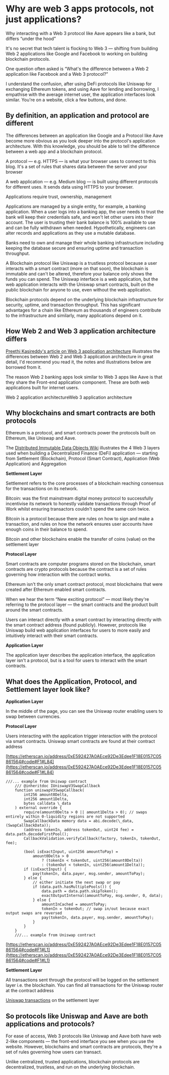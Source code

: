 # Why are web 3 apps protocols, not just applications?

Why interacting with a Web 3 protocol like Aave appears like a bank, but differs “under the hood”

It's no secret that tech talent is flocking to Web 3 — shifting from building Web 2 applications like Google and Facebook to working on building blockchain protocols.

One question often asked is “What's the difference between a Web 2 application like Facebook and a Web 3 protocol?”

I understand the confusion, after using DeFi protocols like Uniswap for exchanging Ethereum tokens, and using Aave for lending and borrowing, I empathise with the average internet user, the application interfaces look similar. You're on a website, click a few buttons, and done.

## By definition, an application and protocol are different

The differences between an application like Google and a Protocol like Aave become more obvious as you look deeper into the protocol's application architecture. With this knowledge, you should be able to tell the difference between a web app and a blockchain protocol.

A protocol — e.g. HTTPS — is what your browser uses to connect to this blog. It's a set of rules that shares data between the server and your browser

A web application — e.g. Medium blog — is built using different protocols for different uses. It sends data using HTTPS to your browser.

Applications require trust, ownership, management

Applications are managed by a single entity, for example, a banking application. When a user logs into a banking app, the user needs to trust the bank will keep their credentials safe, and won't let other users into their account. The user is trusting their bank balance is 100% available to use and can be fully withdrawn when needed. Hypothetically, engineers can alter records and applications as they use a mutable database.

Banks need to own and manage their whole banking infrastructure including keeping the database secure and ensuring uptime and transaction throughput.

A Blockchain protocol like Uniswap is a trustless protocol because a user interacts with a smart contract (more on that soon), the blockchain is immutable and can't be altered, therefore your balance only shows the funds you can spend. The Uniswap interface is a web application, but the web application interacts with the Uniswap smart contracts, built on the public blockchain for anyone to use, even without the web application.

Blockchain protocols depend on the underlying blockchain infrastructure for security, uptime, and transaction throughput. This has significant advantages for a chain like Ethereum as thousands of engineers contribute to the infrastructure and similarly, many applications depend on it.

## How Web 2 and Web 3 application architecture differs

[Preethi Kasireddy's article on Web 3 application architecture](https://www.preethikasireddy.com/post/the-architecture-of-a-web-3-0-application) illustrates the differences between Web 2 and Web 3 application architecture in great detail, I'd recommend you read it, the notes and illustrations below are borrowed from it.

The reason Web 2 banking apps look similar to Web 3 apps like Aave is that they share the Front-end application component. These are both web applications built for internet users.

Web 2 application architectureWeb 3 application architecture

## Why blockchains and smart contracts are both protocols

Ethereum is a protocol, and smart contracts power the protocols built on Ethereum, like Uniswap and Aave.

The [Distributed Immutable Data Objects Wiki](https://www.omgwiki.org/dido/doku.php?id=dido:public:ra:1.2_views:2_tech_views:defilayers) illustrates the 4 Web 3 layers used when building a Decentralized Finance (DeFi) application — starting from Settlement (Blockchain), Protocol (Smart Contract), Application (Web Application) and Aggregation

**Settlement Layer**

Settlement refers to the core processes of a blockchain reaching consensus for the transactions on its network.

Bitcoin: was the first mainstream digital money protocol to successfully incentivise its network to honestly validate transactions through Proof of Work whilst ensuring transactors couldn't spend the same coin twice.

Bitcoin is a protocol because there are rules on how to sign and make a transaction, and rules on how the network ensures user accounts have enough coins in their balance to spend.

Bitcoin and other blockchains enable the transfer of coins (value) on the settlement layer

**Protocol Layer**

Smart contracts are computer programs stored on the blockchain, smart contracts are crypto protocols because the contract is a set of rules governing how interaction with the contract works.

Ethereum isn't the only smart contract protocol, most blockchains that were created after Ethereum enabled smart contracts.

When we hear the term “New exciting protocol” — most likely they're referring to the protocol layer — the smart contracts and the product built around the smart contracts.

Users can interact directly with a smart contract by interacting directly with the smart contract address (found publicly). However, protocols like Uniswap build web application interfaces for users to more easily and intuitively interact with their smart contracts.

**Application Layer**

The application layer describes the application interface, the application layer isn't a protocol, but is a tool for users to interact with the smart contracts.

## What does the Application, Protocol, and Settlement layer look like?

**Application Layer**

In the middle of the page, you can see the Uniswap router enabling users to swap between currencies.

**Protocol Layer**

Users interacting with the application trigger interaction with the protocol via smart contracts. Uniswap smart contracts are found at their contract address

[https://etherscan.io/address/0xE592427A0AEce92De3Edee1F18E0157C05861564#code#F1#L84](https://etherscan.io/address/0xE592427A0AEce92De3Edee1F18E0157C05861564#code#F1#L84)

```
///... example from Uniswap contract
    /// @inheritdoc IUniswapV3SwapCallback
    function uniswapV3SwapCallback(
        int256 amount0Delta,
        int256 amount1Delta,
        bytes calldata \_data
    ) external override {
        require(amount0Delta > 0 || amount1Delta > 0); // swaps entirely within 0-liquidity regions are not supported
        SwapCallbackData memory data = abi.decode(\_data, (SwapCallbackData));
        (address tokenIn, address tokenOut, uint24 fee) = data.path.decodeFirstPool();
        CallbackValidation.verifyCallback(factory, tokenIn, tokenOut, fee);

        (bool isExactInput, uint256 amountToPay) =
            amount0Delta > 0
                ? (tokenIn < tokenOut, uint256(amount0Delta))
                : (tokenOut < tokenIn, uint256(amount1Delta));
        if (isExactInput) {
            pay(tokenIn, data.payer, msg.sender, amountToPay);
        } else {
            // either initiate the next swap or pay
            if (data.path.hasMultiplePools()) {
                data.path = data.path.skipToken();
                exactOutputInternal(amountToPay, msg.sender, 0, data);
            } else {
                amountInCached = amountToPay;
                tokenIn = tokenOut; // swap in/out because exact output swaps are reversed
                pay(tokenIn, data.payer, msg.sender, amountToPay);
            }
        }
    }
    ///... example from Uniswap contract
```

[https://etherscan.io/address/0xE592427A0AEce92De3Edee1F18E0157C05861564#code#F1#L1](https://etherscan.io/address/0xE592427A0AEce92De3Edee1F18E0157C05861564#code#F1#L1)

**Settlement Layer**

All transactions sent through the protocol will be logged on the settlement layer i.e. the blockchain. You can find all transactions for the Uniswap router at the contract address

[Uniswap transactions](https://etherscan.io/address/0xE592427A0AEce92De3Edee1F18E0157C05861564) on the settlement layer

## So protocols like Uniswap and Aave are both applications and protocols?

For ease of access, Web 3 protocols like Uniswap and Aave both have web 2-like components — the front-end interface you see when you use the website. However, blockchains and smart contracts are protocols, they're a set of rules governing how users can transact.

Unlike centralized, trusted applications, blockchain protocols are decentralized, trustless, and run on the underlying blockchain.
